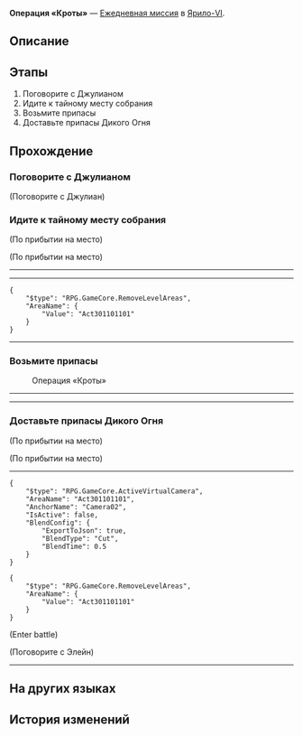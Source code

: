 {{Дополнить|Диалоги.}}
{{Миссия Инфобокс
|id              = 3011012
|Название        = 
|Изображение     = Миссия Освоения Операция «Кроты».png
|Тип             = Ежедневная миссия
|События         = 
|Глава           = 
|Условия         = 
|Персонажи       = Джулиан; Первопроходец; Света; Элейн
|СтартЛокация    = Камнеград
|Мир             = Ярило-VI
|Локации         = Камнеград
|Предыдущая      = 
|Следующая       = 
|Награды         = Кредиты*5 000
}}
'''Операция «Кроты»''' — [[Ежедневная миссия]] в [[Ярило-VI]].

==Описание==
{{Описание|<!--официальное описание из Перекрёстка судеб-->}}

==Этапы==
# Поговорите с Джулианом
# Идите к тайному месту собрания
# Возьмите припасы
# Доставьте припасы Дикого Огня

==Прохождение==
{{Дополнить}}


===Поговорите с Джулианом===
{{Описание миссии|локация=Камнеград|Джулиан из Кротов озирается по сторонам и, кажется, что-то замышляет... Нужно ли с ним поговорить?}}
{{Диалог Начало}}

;(Поговорите с Джулиан)
<!--Unknown TalkSentence: 301100502-->
{{Диалог Конец}}

===Идите к тайному месту собрания===
{{Описание миссии|локация=Камнеград|Хитрый Джулиан заставил вас присоединиться к нему и вместе отправиться на место сбора Дикого Огня, чтобы узнать, что случилось.}}
{{Диалог Начало}}
;(По прибытии на место)

;(По прибытии на место)
----
<!--Unknown TalkSentence: 301100602-->
<!--Unknown TalkSentence: 301100603-->
<!--Unknown TalkSentence: 301100604-->
<!--Unknown TalkSentence: 301100605-->
----
<pre>{
	"$type": "RPG.GameCore.RemoveLevelAreas",
	"AreaName": {
		"Value": "Act301101101"
	}
}</pre>
<!--Unknown TalkSentence: 301100606-->
<!--Unknown TalkSentence: 301100607-->
----
{{Диалог Конец}}

===Возьмите припасы===
{{Описание миссии|локация=Камнеград|Возьмите припасы. Они нужны для осуществления плана по возрождению Кротов. Просто возьмите их.}}
{{Диалог Начало}}

:{{Диалог|Уведомление}} Операция «Кроты»
----
<!--Unknown TalkSentence: 301100702-->
<!--Unknown TalkSentence: 301100703-->
<!--Unknown TalkSentence: 301100704-->
----
{{Диалог Конец}}

===Доставьте припасы Дикого Огня===
{{Описание миссии|локация=Большая шахта|Для осуществления плана Джулиана по возрождения Кротов вы должны скорее отправить эту коробку с припасами в Большую шахту.}}
{{Диалог Начало}}
;(По прибытии на место)

;(По прибытии на место)
----
<!--Unknown TalkSentence: 301100802-->
<!--Unknown TalkSentence: 301100803-->
<pre>{
	"$type": "RPG.GameCore.ActiveVirtualCamera",
	"AreaName": "Act301101101",
	"AnchorName": "Camera02",
	"IsActive": false,
	"BlendConfig": {
		"ExportToJson": true,
		"BlendType": "Cut",
		"BlendTime": 0.5
	}
}</pre>
<pre>{
	"$type": "RPG.GameCore.RemoveLevelAreas",
	"AreaName": {
		"Value": "Act301101101"
	}
}</pre>
;(Enter battle)
:{{Enemy List|Автоматон-гончая*1; Бродяга*2}}

;(Поговорите с Элейн)
----
<!--Unknown TalkSentence: 301100902-->
<!--Unknown TalkSentence: 301100903-->
<!--Unknown TalkSentence: 301100904-->
{{Диалог Конец}}

==На других языках==
{{На других языках
|en   = Operation Mole
|zhs  = 鼹鼠行动
|zht  = 鼴鼠行動
|ja   = モグラ計画
|ko   = 두더지 행동
|es   = Operación topo
|fr   = Opération Taupe
|ru   = Операция «Кроты»
|th   = ปฏิบัติการตัวตุ่น
|vi   = Chuột Chũi Hành Động
|de   = Operation Maulwurf
|id   = Operasi The Moles
|pt   = Operação Toupeira
}}

==История изменений==
{{История изменений|2.7}}
